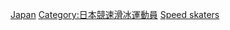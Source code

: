 {{Commons category|Olympic speedskaters from Japan}}

[[Category:各國奧運競速滑冰運動員|Japan]]
[[Category:日本競速滑冰運動員|Category:日本競速滑冰運動員]]
[[Category:日本冬季奥运运动员|Speed skaters]]